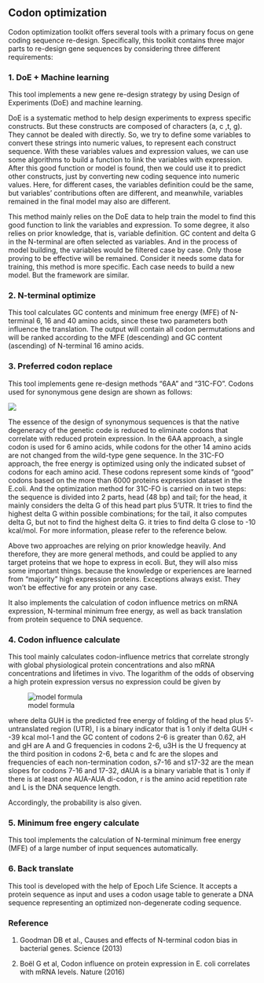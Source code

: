 ## Codon optimization

Codon optimization toolkit offers several tools with a primary focus on gene coding sequence re-design. Specifically, this toolkit contains three major parts to re-design gene sequences by considering three different requirements:

### 1. DoE + Machine learning

This tool implements a new gene re-design strategy by using Design of Experiments (DoE) and machine learning.

DoE is a systematic method to help design experiments to express specific constructs. But these constructs are composed of characters (a, c ,t, g). They cannot be dealed with directly. So, we try to define some variables to convert these strings into numeric values, to represent each construct sequence. With these variables values and expression values, we can use some algorithms to build a function to link the variables with expression. After this good function or model is found, then we could use it to predict other constructs, just by converting new coding sequence into numeric values. Here, for different cases, the variables definition could be the same, but variables’ contributions often are different, and meanwhile, variables remained in the final model may also are different. 

This method mainly relies on the DoE data to help train the model to find this good function to link the variables and expression. To some degree, it also relies on prior knowledge, that is, variable definition. GC content and delta G in the N-terminal are often selected as variables. And in the process of model building, the variables would be filtered case by case. Only those proving to be effective will be remained. Consider it needs some data for training, this method is more specific. Each case needs to build a new model. But the framework are similar. 

### 2. N-terminal optimize

This tool calculates GC contents and minimum free energy (MFE) of N-terminal 6, 16 and 40 amino acids, since these two parameters both influence the translation. The output will contain all codon permutations and will be ranked according to the MFE (descending) and GC content (ascending) of N-terminal 16 amino acids. 

### 3. Preferred codon replace
            
This tool implements gene re-design methods "6AA" and "31C-FO". Codons used for synonymous gene design are shown as follows:

![](reduced_aa.jpg)

The essence of the design of synonymous sequences is that the native degeneracy of the genetic code is reduced to eliminate codons that correlate with reduced protein expression. In the 6AA approach, a single codon is used for 6 amino acids, while codons for the other 14 amino acids are not changed from the wild-type gene sequence. In the 31C-FO approach, the free energy is optimized using only the indicated subset of codons for each amino acid. These codons represent some kinds of “good” codons based on the more than 6000 proteins expression dataset in the E.coli. And the optimization method for 31C-FO is carried on in two steps: the sequence is divided into 2 parts, head (48 bp) and tail; for the head, it mainly considers the delta G of this head part plus 5’UTR. It tries to find the highest delta G within possible combinations; for the tail, it also computes delta G, but not to find the highest delta G. it tries to find delta G close to -10 kcal/mol. For more information, please refer to the reference below.


Above two approaches are relying on prior knowledge heavily. And therefore, they are more general methods, and could be applied to any target proteins that we hope to express in ecoli. But, they will also miss some important things. because the knowledge or experiences are learned from “majority” high expression proteins. Exceptions always exist. They won’t be effective for any protein or any case.


It also implements the calculation of codon influence metrics on mRNA expression, N-terminal minimum free energy, as well as back translation from protein sequence to DNA sequence.

### 4. Codon influence calculate

This tool mainly calculates codon-influence metrics that correlate strongly with global physiological protein concentrations and also mRNA concentrations and lifetimes in vivo. The logarithm of the odds of observing a high protein expression versus no expression could be given by

![model formula](model_formula.gif)

where delta GUH is the predicted free energy of folding of the head plus 5'-untranslated region (UTR), I is a binary indicator that is 1 only if delta GUH < -39 kcal mol-1 and the GC content of codons 2-6 is greater than 0.62, aH and gH are A and G frequencies in codons 2-6, u3H is the U frequency at the third position in codons 2-6, beta c and fc are the slopes and frequencies of each non-termination codon, s7-16 and s17-32 are the mean slopes for codons 7-16 and 17-32, dAUA is a binary variable that is 1 only if there is at least one AUA-AUA di-codon, r is the amino acid repetition rate and L is the DNA sequence length.

Accordingly, the probability is also given.

### 5. Minimum free engery calculate

This tool implements the calculation of N-terminal minimum free energy (MFE) of a large number of input sequences automatically.

### 6. Back translate

This tool is developed with the help of Epoch Life Science. It accepts a protein sequence as input and uses a codon usage table to generate a DNA sequence representing an optimized non-degenerate coding sequence.

### Reference
1) Goodman DB et al., Causes and effects of N-terminal codon bias in bacterial genes. Science (2013) 

2) Boël G et al, Codon influence on protein expression in E. coli correlates with mRNA levels. Nature (2016)

